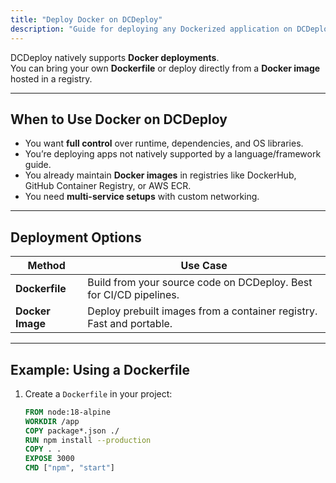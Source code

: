```yaml
---
title: "Deploy Docker on DCDeploy"
description: "Guide for deploying any Dockerized application on DCDeploy"
---
```


DCDeploy natively supports **Docker deployments**.  
You can bring your own **Dockerfile** or deploy directly from a **Docker image** hosted in a registry.

---

## When to Use Docker on DCDeploy
- You want **full control** over runtime, dependencies, and OS libraries.  
- You’re deploying apps not natively supported by a language/framework guide.  
- You already maintain **Docker images** in registries like DockerHub, GitHub Container Registry, or AWS ECR.  
- You need **multi-service setups** with custom networking.  

---

## Deployment Options

| Method             | Use Case                                                |
|--------------------|---------------------------------------------------------|
| **Dockerfile**     | Build from your source code on DCDeploy. Best for CI/CD pipelines. |
| **Docker Image**   | Deploy prebuilt images from a container registry. Fast and portable. |

---

## Example: Using a Dockerfile

1. Create a `Dockerfile` in your project:
   ```dockerfile
   FROM node:18-alpine
   WORKDIR /app
   COPY package*.json ./
   RUN npm install --production
   COPY . .
   EXPOSE 3000
   CMD ["npm", "start"]
